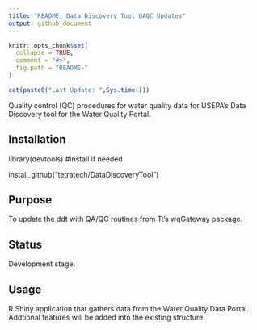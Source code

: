 ```yaml
---
title: "README; Data Discovery Tool QAQC Updates"
output: github_document
---
```


<!-- README.md is generated from README.Rmd. Please edit that file -->

```r
knitr::opts_chunk$set(
  collapse = TRUE,
  comment = "#>",
  fig.path = "README-"
)
```

```r
cat(paste0("Last Update: ",Sys.time()))
```

Quality control (QC) procedures for water quality data for USEPA's Data Discovery tool for the Water Quality Portal.


Installation
------------
library(devtools)  #install if needed

install_github("tetratech/DataDiscoveryTool")

Purpose
------------
To update the ddt with QA/QC routines from Tt's wqGateway package.

Status
------------
Development stage.  

Usage
------------
R Shiny application that gathers data from the Water Quality Data Portal.  
Addtional features will be added into the existing structure.


